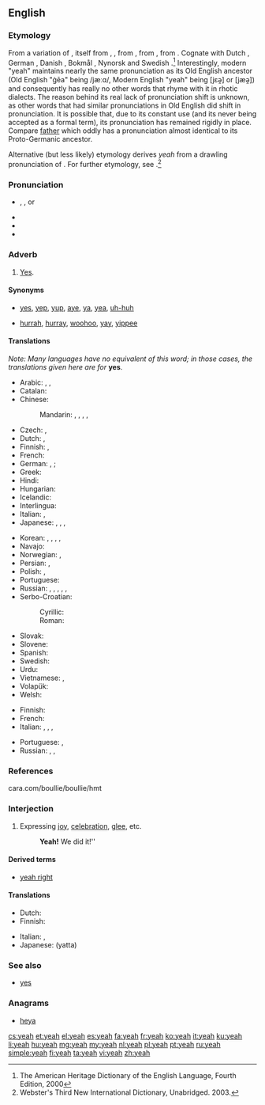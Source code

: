 ==English==
{{wikipedia}}

===Etymology===
{{wikipedia|yes and no}}
From a variation of {{m|en|yea}}, itself from {{etyl|enm|en}} {{m|enm|ya}}, {{m|enm|ye}}, from {{etyl|ang|en}} {{m|ang|ġēa||yes}}, from {{etyl|gem-pro|en}} {{m|gem-pro|*ja||yes; thus, so}}, from {{etyl|ine-pro|en}} {{m|ine-pro|*yē||already}}. Cognate with Dutch {{m|nl|ja}}, German {{m|de|ja}}, Danish {{m|da|ja}}, Bokmål {{m|nb|ja}}, Nynorsk {{m|nn|ja}} and Swedish {{m|sv|ja}}.<ref>The American Heritage Dictionary of the English Language, Fourth Edition, 2000</ref> Interestingly, modern "yeah" maintains nearly the same pronunciation as its Old English ancestor (Old English "ġēa" being /jæːɑ/, Modern English "yeah" being [jɛə̯] or [jæə̯]) and consequently has really no other words that rhyme with it in rhotic dialects. The reason behind its real lack of pronunciation shift is unknown, as other words that had similar pronunciations in Old English did shift in pronunciation. It is possible that, due to its constant use (and its never being accepted as a formal term), its pronunciation has remained rigidly in place. Compare [[father]] which oddly has a pronunciation almost identical to its Proto-Germanic ancestor.

Alternative (but less likely) etymology derives ''yeah'' from a drawling pronunciation of {{m|en|yes}}. For further etymology, see {{l|en|yes}}.<ref>Webster's Third New International Dictionary, Unabridged. 2003.</ref>

===Pronunciation===
* {{IPA|[jɛə̯]|lang=en}}, {{IPAchar|[jɛ.ə]}}, or {{IPAchar|[jæə̯]}}
* {{audio|en-us-yeah.ogg|Audio (US)|lang=en}}
* {{audio|en-us-yeah-interjection.ogg|Audio (US)|lang=en}}
* {{rhymes|ɛə|lang=en}}

===Adverb===
{{en-adv|-}}

# {{label|en|informal}} [[yes|Yes]].

====Synonyms====
* {{sense|agreement}} [[yes]], [[yep]], [[yup]], [[aye]], [[ya]], [[yea]], [[uh-huh]]
* {{sense|joy}} [[hurrah]], [[hurray]], [[woohoo]], [[yay]], [[yippee]]<!--etc-->

====Translations====
''Note: Many languages have no equivalent of this word; in those cases, the translations given here are for'' '''yes'''.
{{trans-top|yes}}
* Arabic: {{t|ar|أَيْوَة}} {{qualifier|Eastern Arabic}}, {{t|ar|إِيَّة}} {{qualifier|Western Arabic}}, {{t+|ar|آ}} {{qualifier|Egyptian Arabic}}
* Catalan: {{t+|ca|sí}}
* Chinese:
*: Mandarin: {{t+|cmn|是啊|tr=shì a|sc=Hani}}, {{t|cmn|[[對]][[啊]]|sc=Hani}}, {{t|cmn|[[对]][[啊]]|tr=duì a|sc=Hani}}, {{t+|cmn|啊|tr=à|sc=Hani}}, {{t+|cmn|嗯|tr=ǹg|sc=Hani}}
* Czech: {{t+|cs|jo}}, {{t+|cs|no}} <!-- Yes, this is in the right place, "no" means "yeah" or "yep" in Czech, Slovak, Polish -->
* Dutch: {{t+|nl|ja}}, {{t+|nl|jawel}}
* Finnish: {{t+|fi|joo}}, {{t+|fi|juu}}
* French: {{t+|fr|ouais}}
* German: {{qualifier|yeah:}} {{t+|de|jo}}, {{t|de|joa}}; {{qualifier|yes:}} {{t+|de|ja}}
* Greek: {{t+|el|ναι}}
* Hindi: {{t+|hi|हाँ|tr=hā̃|sc=Deva}}
* Hungarian: {{t+|hu|igen}}
* Icelandic: {{t+|is|já}}
* Interlingua: {{t|ia|si}}
* Italian: {{t+|it|si}}, {{t+|it|già}}
* Japanese: {{t|ja|うん|tr=un}}, {{t+|ja|そう|tr=sō}}, {{t+|ja|ええ|tr=ē}}, {{t+|ja|ああ|tr=ā}}
{{trans-mid}}
* Korean: {{t+|ko|응|sc=Kore}}, {{t+|ko|네|sc=Kore}}, {{t+|ko|예|sc=Kore}}, {{t+|ko|응|sc=Kore}}, {{t+|ko|어|sc=Kore}}
* Navajo: {{t|nv|wehee}}
* Norwegian: {{t+|no|ja}}, {{t|no|yeah}}
* Persian: {{t+|fa|بله|tr=bale}}, {{t+|fa|آره|tr=âre|sc=fa-Arab}}
* Polish: {{t+|pl|tak}}, {{t+|pl|no}}<!-- Yes, this is in the right place, "no" means "yeah" or "yep" in Czech, Slovak, Polish -->
* Portuguese: {{t+|pt|sim}}
* Russian: {{t+|ru|ага́}}, {{t+|ru|ага́|tr=ahá}}, {{t+|ru|угу́}}, {{t+|ru|угу́|tr=uhú}}, {{t+|ru|так}}, {{t+|ru|ну}}
* Serbo-Croatian: {{t+|sh|da}} {{t+|sh|da}}
*: Cyrillic: {{t|sh|dа|sc=Cyrl}}
*: Roman: {{t+|sh|da|sc=Latn}}
* Slovak: {{t|sk|no}} <!-- Yes, this is in the right place, "no" means "yeah" or "yep" in Czech, Slovak, Polish -->
* Slovene: {{t+|sl|ja}}
* Spanish: {{t+|es|sí}}
* Swedish: {{t+|sv|ja|n}}
* Urdu: {{t|ur|ہاں|tr=hā̃|sc=ur-Arab}}
* Vietnamese: {{t|vi|ừ}} {{qualifier|informal}}, {{t+|vi|ờ}} {{qualifier|informal}}
* Volapük: {{t+|vo|si}}
* Welsh: {{t|cy|iah}}
{{trans-bottom}}

{{trans-top|expressing joy}}
* Finnish: {{t+|fi|joo}}
* French: {{t+|fr|ouais}}
* Italian: {{t+|it|sì}}, {{t+|it|vai}}, {{t+|it|evvai}}, {{t|it|evviva}}
{{trans-mid}}
* Portuguese: {{t+|pt|é!}}, {{t|pt|isso aí!}}
* Russian: {{t+|ru|да!}}, {{t+|ru|ура́!}}, {{t|ru|э-ге́й!}}
{{trans-bottom}}

===References===
<references/>
cara.com/boullie/boullie/hmt

===Interjection===
{{en-interj}}

# Expressing [[joy]], [[celebration]], [[glee]], etc.
#: '''Yeah!''' We did it!''

====Derived terms====
* [[yeah right]]

====Translations====
{{trans-top|expressing joy}}
* Dutch: {{t+|nl|euh}}
* Finnish: {{t|fi|jee}}
{{trans-mid}}
* Italian: {{t+|it|sì}}, {{t+|it|vai}}
* Japanese: {{t|ja|やった}} (yatta)
{{trans-bottom}}

===See also===
* [[yes]]

===Anagrams===
* [[heya#English|heya]]

[[cs:yeah]]
[[et:yeah]]
[[el:yeah]]
[[es:yeah]]
[[fa:yeah]]
[[fr:yeah]]
[[ko:yeah]]
[[it:yeah]]
[[ku:yeah]]
[[li:yeah]]
[[hu:yeah]]
[[mg:yeah]]
[[my:yeah]]
[[nl:yeah]]
[[pl:yeah]]
[[pt:yeah]]
[[ru:yeah]]
[[simple:yeah]]
[[fi:yeah]]
[[ta:yeah]]
[[vi:yeah]]
[[zh:yeah]]